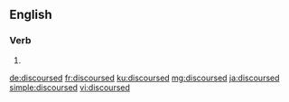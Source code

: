 ==English==

===Verb===
{{head|en|verb form}}

# {{en-past of|discourse}}

[[de:discoursed]]
[[fr:discoursed]]
[[ku:discoursed]]
[[mg:discoursed]]
[[ja:discoursed]]
[[simple:discoursed]]
[[vi:discoursed]]